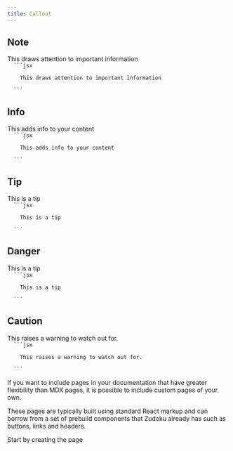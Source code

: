 ```yaml
---
title: Callout
---
```


## Note

<Callout type="note" title="Hey we've got a hint for you!">
  This draws attention to important information
</Callout>

<code lang="tsx">
  ```jsx
  <Callout type="note" title="Hey we've got a hint for you!">
    This draws attention to important information
  </Callout>
  ```
</code>

## Info

<Callout type="info" title="It's safe to use the info">
  This adds info to your content
</Callout>

<code lang="tsx">
  ```jsx
  <Callout type="info" title="It's safe to use the info">
    This adds info to your content
  </Callout>
  ```
</code>

## Tip

<Callout type="tip" title="You'll be successfull ">
  This is a tip
</Callout>

<code lang="tsx">
  ```jsx
  <Callout type="tip" title="You'll be successfull ">
    This is a tip
  </Callout>
  ```
</code>

## Danger

<Callout type="danger" title="But some things are dangerous">
  This is a tip
</Callout>

<code lang="tsx">
  ```jsx
  <Callout type="danger" title="But some things are dangerous">
    This is a tip
  </Callout>
  ```
</code>

## Caution

<Callout type="caution" title="So, better show a warning">
  This raises a warning to watch out for.
</Callout>

<code lang="tsx">
  ```jsx
  <Callout type="caution" title="So, better show a warning">
    This raises a warning to watch out for.
  </Callout>
  ```
</code>

If you want to include pages in your documentation that have greater flexibility
than MDX pages, it is possible to include custom pages of your own.

These pages are typically built using standard React markup and can borrow from a set of prebuild components that Zudoku already has such as buttons, links and headers.

Start by creating the page

